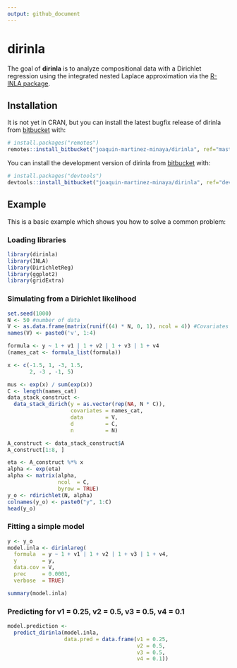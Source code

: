 ```yaml
---
output: github_document
---
```


# dirinla

The goal of **dirinla** is to analyze compositional data with a Dirichlet regression using the integrated nested Laplace approximation via the [R-INLA package](http://www.r-inla.org). 

## Installation

It is not yet in CRAN, but you can install the latest bugfix release of dirinla from [bitbucket](https://bitbucket.org/) with:

```r
# install.packages("remotes")
remotes::install_bitbucket("joaquin-martinez-minaya/dirinla", ref="master")
```

You can install the development version of dirinla from [bitbucket](https://bitbucket.org/) with:
```r
# install.packages("devtools")
devtools::install_bitbucket("joaquin-martinez-minaya/dirinla", ref="devel")
```

## Example
This is a basic example which shows you how to solve a common problem:

### Loading libraries
```r
library(dirinla)
library(INLA)
library(DirichletReg)
library(ggplot2)
library(gridExtra)
```

### Simulating from a Dirichlet likelihood 
```r
set.seed(1000)
N <- 50 #number of data
V <- as.data.frame(matrix(runif((4) * N, 0, 1), ncol = 4)) #Covariates
names(V) <- paste0('v', 1:4)

formula <- y ~ 1 + v1 | 1 + v2 | 1 + v3 | 1 + v4
(names_cat <- formula_list(formula))

x <- c(-1.5, 1, -3, 1.5,
       2, -3 , -1, 5)

mus <- exp(x) / sum(exp(x))
C <- length(names_cat)
data_stack_construct <-
  data_stack_dirich(y = as.vector(rep(NA, N * C)),
                    covariates = names_cat,
                    data       = V,
                    d          = C,
                    n          = N)

A_construct <- data_stack_construct$A
A_construct[1:8, ]

eta <- A_construct %*% x
alpha <- exp(eta)
alpha <- matrix(alpha,
                ncol  = C,
                byrow = TRUE)
y_o <- rdirichlet(N, alpha)
colnames(y_o) <- paste0("y", 1:C)
head(y_o)
```

### Fitting a simple model
```r
y <- y_o
model.inla <- dirinlareg(
  formula  = y ~ 1 + v1 | 1 + v2 | 1 + v3 | 1 + v4,
  y        = y,
  data.cov = V,
  prec     = 0.0001,
  verbose  = TRUE)

summary(model.inla)
```


### Predicting for v1 = 0.25, v2 = 0.5, v3 = 0.5, v4 = 0.1 
```r
model.prediction <-
  predict_dirinla(model.inla,
                  data.pred = data.frame(v1 = 0.25,
                                         v2 = 0.5,
                                         v3 = 0.5,
                                         v4 = 0.1))
```
